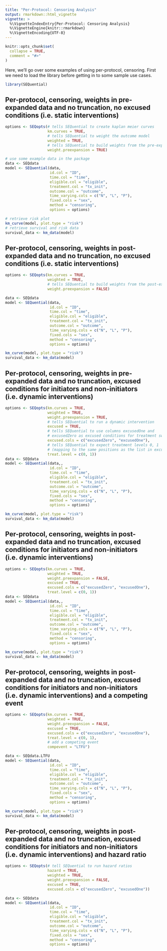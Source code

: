 ```yaml
---
title: "Per-Protocol: Censoring Analysis"
output: rmarkdown::html_vignette
vignette: >
  %\VignetteIndexEntry{Per-Protocol: Censoring Analysis}
  %\VignetteEngine{knitr::rmarkdown}
  %\VignetteEncoding{UTF-8}
---
```


```r
knitr::opts_chunk$set(
  collapse = TRUE,
  comment = "#>"
)
```

Here, we'll go over some examples of using per-protocol, censoring. First we need to load the library before getting in to some sample use cases.

```r
library(SEQuential)
```

## Per-protocol, censoring, weights in pre-expanded data and no truncation, no excused conditions (i.e. static interventions)

```r
options <- SEQopts(# tells SEQuential to create kaplan meier curves
                   km.curves = TRUE,
                   # tells SEQuential to weight the outcome model
                   weighted = TRUE, 
                   # tells SEQuential to build weights from the pre-expanded data
                   weight.preexpansion = TRUE)

# use some example data in the package
data <- SEQdata                                
model <- SEQuential(data, 
                    id.col = "ID",
                    time.col = "time",
                    eligible.col = "eligible",
                    treatment.col = "tx_init",
                    outcome.col = "outcome",
                    time_varying.cols = c("N", "L", "P"),
                    fixed.cols = "sex",
                    method = "censoring",
                    options = options)

# retrieve risk plot
km_curve(model, plot.type = "risk")
# retrieve survival and risk data
survival_data <- km_data(model)
```

## Per-protocol, censoring, weights in post-expanded data and no truncation, no excused conditions (i.e. static interventions)

```r
options <- SEQopts(km.curves = TRUE,
                   weighted = TRUE, 
                   # tells SEQuential to build weights from the post-expanded data
                   weight.preexpansion = FALSE)

data <- SEQdata                                 
model <- SEQuential(data, 
                    id.col = "ID",
                    time.col = "time",
                    eligible.col = "eligible",
                    treatment.col = "tx_init",
                    outcome.col = "outcome",
                    time_varying.cols = c("N", "L", "P"),
                    fixed.cols = "sex",
                    method = "censoring",
                    options = options)

km_curve(model, plot.type = "risk")
survival_data <- km_data(model)
```

## Per-protocol, censoring, weights in pre-expanded data and no truncation, excused conditions for initiators and non-initiators (i.e. dynamic interventions)

```r
options <- SEQopts(km.curves = TRUE,
                   weighted = TRUE,
                   weight.preexpansion = TRUE,
                   # tells SEQuential to run a dynamic intervention
                   excused = TRUE,                               
                   # tells SEQuential to use columns excusedOne and 
                   # excusedZero as excused conditions for treatment switches
                   excused.cols = c("excusedZero", "excusedOne"), 
                   # tells SEQuential to expect treatment levels 0, 1
                   # (mapping to the same positions as the list in excused.cols)
                   treat.level = c(0, 1))
data <- SEQdata                                
model <- SEQuential(data,, 
                    id.col = "ID",
                    time.col = "time",
                    eligible.col = "eligible",
                    treatment.col = "tx_init",
                    outcome.col = "outcome",
                    time_varying.cols = c("N", "L", "P"),
                    fixed.cols = "sex",
                    method = "censoring",
                    options = options)

km_curve(model, plot.type = "risk")
survival_data <- km_data(model)
```

## Per-protocol, censoring, weights in post-expanded data and no truncation, excused conditions for initiators and non-initiators (i.e. dynamic interventions)

```r
options <- SEQopts(km.curves = TRUE,
                   weighted = TRUE,
                   weight.preexpansion = FALSE,
                   excused = TRUE,                               
                   excused.cols = c("excusedZero", "excusedOne"), 
                   treat.level = c(0, 1))
data <- SEQdata                                
model <- SEQuential(data,, 
                    id.col = "ID",
                    time.col = "time",
                    eligible.col = "eligible",
                    treatment.col = "tx_init",
                    outcome.col = "outcome",
                    time_varying.cols = c("N", "L", "P"),
                    fixed.cols = "sex",
                    method = "censoring",
                    options = options)

km_curve(model, plot.type = "risk")
survival_data <- km_data(model)
```

## Per-protocol, censoring, weights in post-expanded data and no truncation, excused conditions for initiators and non-initiators (i.e. dynamic interventions) and a competing event

```r
options <- SEQopts(km.curves = TRUE,
                   weighted = TRUE,
                   weight.preexpansion = FALSE,
                   excused = TRUE,                               
                   excused.cols = c("excusedZero", "excusedOne"), 
                   treat.level = c(0, 1),
                   # add a competing event
                   compevent = "LTFU")

data <- SEQdata.LTFU                                
model <- SEQuential(data, 
                    id.col = "ID",
                    time.col = "time",
                    eligible.col = "eligible",
                    treatment.col = "tx_init",
                    outcome.col = "outcome",
                    time_varying.cols = c("N", "L", "P"),
                    fixed.cols = "sex",
                    method = "censoring",
                    options = options)

km_curve(model, plot.type = "risk")
survival_data <- km_data(model)
```

## Per-protocol, censoring, weights in post-expanded data and no truncation, excused conditions for initiators and non-initiators (i.e. dynamic interventions) and hazard ratio

```r
options <- SEQopts(# tell SEQuential to run hazard ratios
                   hazard = TRUE,
                   weighted = TRUE,
                   weight.preexpansion = FALSE,
                   excused = TRUE,                               
                   excused.cols = c("excusedZero", "excusedOne"))

data <- SEQdata                              
model <- SEQuential(data,
                    id.col = "ID",
                    time.col = "time",
                    eligible.col = "eligible",
                    treatment.col = "tx_init",
                    outcome.col = "outcome",
                    time_varying.cols = c("N", "L", "P"),
                    fixed.cols = "sex",
                    method = "censoring",
                    options = options)

```
